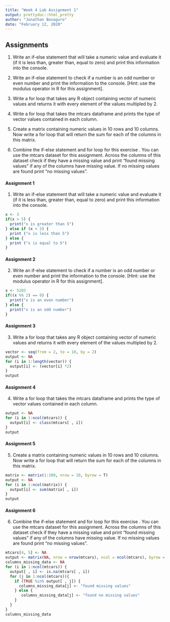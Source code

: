 ```yaml
---
title: "Week 4 Lab Assignment 1"
output: prettydoc::html_pretty
author: "Jonathan Bonaguro"
date: "February 12, 2020"
---
```


## Assignments 

1. Write an if-else statement that will take a numeric value and evaluate it (if it is less than, greater than, equal to zero) and print this information into the console.

2. Write an if-else statement to check if a number is an odd number or even number and print the information to the console. [Hint: use the modulus operator in R for this assignment].

3. Write a for loop that takes any R object containing vector of numeric values and returns it with every element of the values multipled by 2.

4. Write a for loop that takes the mtcars dataframe and prints the type of vector values contained in each column.

5. Create a matrix containing numeric values in 10 rows and 10 columns. Now write a for loop that will return the sum for each of the columns in this matrix.

6. Combine the if-else statement and for loop for this exercise . You can use the mtcars dataset for this assignment. Across the columns of this dataset check if they have a missing value and print “found missing values” if any of the columns have missing value. If no missing values are found print “no missing values”.

#### Assignment 1

1. Write an if-else statement that will take a numeric value and evaluate it (if it is less than, greater than, equal to zero) and print this information into the console.

```r
x <- 3
if(x > 5) {
  print("x is greater than 5")
} else if (x < 5) {
  print ("x is less than 5")
} else {
  print ("x is equal to 5")
}
```

#### Assignment 2

2. Write an if-else statement to check if a number is an odd number or even number and print the information to the console. [Hint: use the modulus operator in R for this assignment].

```r
x <- 5203
if((x %% 2) == 0) {
  print("x is an even number")
} else {
  print("x is an odd number")
}
```

#### Assignment 3

3. Write a for loop that takes any R object containing vector of numeric values and returns it with every element of the values multipled by 2.

```r
vector <- seq(from = 2, to = 10, by = 2)
output <- NA
for (i in 1:length(vector)) {
  output[i] <- (vector[i] *2)
}
output
```

#### Assignment 4

4. Write a for loop that takes the mtcars dataframe and prints the type of vector values contained in each column.

```r
output <- NA
for (i in 1:ncol(mtcars)) {
  output[i] <- class(mtcars[ , i])
}
output
```

#### Assignment 5

5. Create a matrix containing numeric values in 10 rows and 10 columns. Now write a for loop that will return the sum for each of the columns in this matrix.

```r
matrix <- matrix(1:100, nrow = 10, byrow = T)
output <- NA
for (i in 1:ncol(matrix)) {
  output[i] <- sum(matrix[ , i])
}
output
```

#### Assignment 6

6. Combine the if-else statement and for loop for this exercise . You can use the mtcars dataset for this assignment. Across the columns of this dataset check if they have a missing value and print “found missing values” if any of the columns have missing value. If no missing values are found print “no missing values”.

```r
mtcars[4, 5] <- NA
output <- matrix(NA, nrow = nrow(mtcars), ncol = ncol(mtcars), byrow = FALSE)
columns_missing_data <- NA
for (i in 1:ncol(mtcars)) {
  output[ , i] <- is.na(mtcars[ , i])
  for (j in 1:ncol(mtcars)){
    if (TRUE %in% output[ , j]) {
      columns_missing_data[j] <- "found missing values"
    } else {
       columns_missing_data[j] <- "found no missing values"
    }
  }
}
columns_missing_data
```
